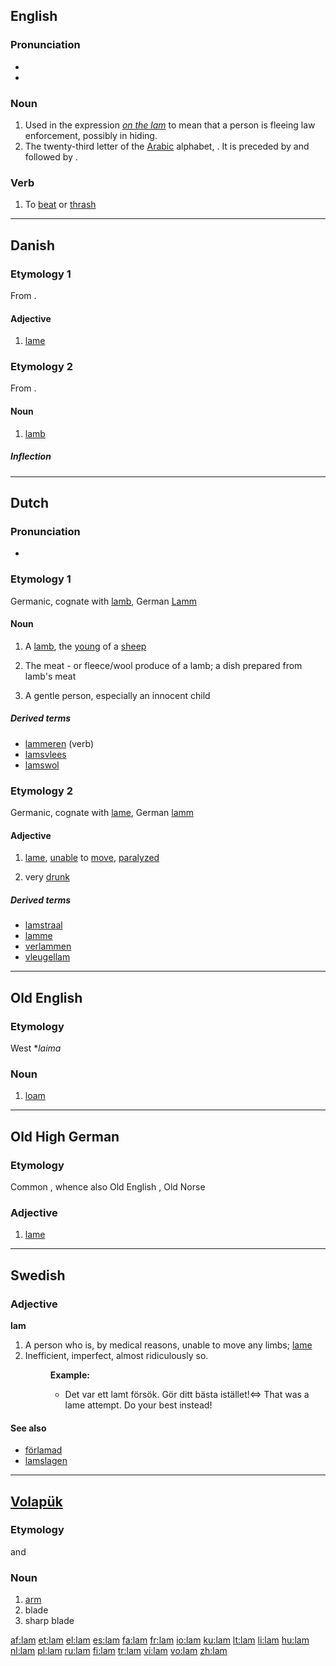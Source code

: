{{also|Lam|Lam.|l-am|làm|lăm}}
==English==

===Pronunciation===
* {{IPA|/læm/}}
* {{rhymes|æm}}

===Noun===
{{en-noun|-}}

# Used in the expression ''[[on the lam]]''  to mean that a person is fleeing law enforcement, possibly in hiding.
# The twenty-third letter of the [[Arabic]] alphabet, {{Arab|[[ﻝ]]}}. It is preceded by {{Arab|[[ك]]}} and followed by {{Arab|[[م]]}}.

===Verb===
{{en-verb|lams|lamming|lammed}}

#{{transitive}} To [[beat]] or [[thrash]]

----

==Danish==

===Etymology 1===

From {{etyl|non|da}} {{term|lami|lang=non}}.

====Adjective====
{{infl|da|adjective|neuter|lamt|definite and plural|lamme}}

# [[lame]]

===Etymology 2===

From {{etyl|non|da}} {{term|lamb|lang=non}}.

====Noun====
{{da-noun|stem=lamm|et}}

# [[lamb]]

=====Inflection=====
{{da-noun-infl|stem=lamm|et}}

----

==Dutch==

===Pronunciation===
* {{audio|Nl-lam.ogg|audio}}

===Etymology 1===
Germanic, cognate with [[lamb]], German [[Lamm]]

====Noun====
{{infl|nl|noun|g=n|plural|[[lammeren]]|diminutive|[[lammetje]]|plural diminutive|[[lammetjes]]}}

# A [[lamb]], the [[young]] of a [[sheep]]
# {{metonymy}} The meat - or fleece/wool produce of a lamb; a dish prepared from lamb's meat
# {{figurative}} A gentle person, especially an innocent child

=====Derived terms=====
* [[lammeren]] (verb) 
* [[lamsvlees]] {{n}}
* [[lamswol]] 

===Etymology 2===
Germanic, cognate with [[lame]], German [[lamm]]

====Adjective====
{{nl-adj|}} 

# [[lame]], [[unable]] to [[move]], [[paralyzed]]
# {{informal|lang=nl}} very [[drunk]]

=====Derived terms=====
* [[lamstraal]] {{m}}
* [[lamme]] {{m}}
* [[verlammen]]
* [[vleugellam]]

----

==Old English==

===Etymology===
West {{etyl|gem|ang}} *''laima''

===Noun===
{{infl|ang|noun|head=lām|g=m}}

# [[loam]]

----

==Old High German==

===Etymology===
Common {{proto|Germanic|lamaz|lang=goh}}, whence also Old English {{term|lama|lang=ang}}, Old Norse {{term|lami|lang=non}}

===Adjective===
{{infl|goh|adjective}}

# [[lame]]

----

==Swedish==

===Adjective===
{{sv-adj-reg}}
'''lam'''

# A person who is, by medical reasons, unable to move any limbs; [[lame]]
# Inefficient, imperfect, almost ridiculously so.
#: '''Example:'''
#:* Det var ett lamt försök. Gör ditt bästa istället!<=> That was a lame attempt. Do your best instead!

====See also====
* [[förlamad]]
* [[lamslagen]]

----

==[[Volapük]]==

{{vo-noun|lam}}

===Etymology===
{{etyl|de|vo}} {{term|Arm|lang=de}} and {{etyl|en|vo}} {{term|arm|lang=en}}

===Noun===
{{infl|vo|noun}}

# [[arm]]
# blade
# sharp blade

[[af:lam]]
[[et:lam]]
[[el:lam]]
[[es:lam]]
[[fa:lam]]
[[fr:lam]]
[[io:lam]]
[[ku:lam]]
[[lt:lam]]
[[li:lam]]
[[hu:lam]]
[[nl:lam]]
[[pl:lam]]
[[ru:lam]]
[[fi:lam]]
[[tr:lam]]
[[vi:lam]]
[[vo:lam]]
[[zh:lam]]